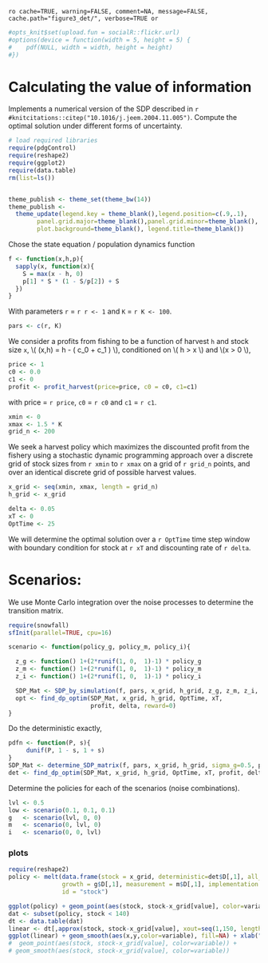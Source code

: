 `ro cache=TRUE, warning=FALSE, comment=NA, message=FALSE, cache.path="figure3_det/", verbose=TRUE or`

``` r
#opts_knit$set(upload.fun = socialR::flickr.url)
#options(device = function(width = 5, height = 5) {
#    pdf(NULL, width = width, height = height)
#})
````



# Calculating the value of information

 Implements a numerical version of the SDP described in `r #knitcitations::citep("10.1016/j.jeem.2004.11.005")`.
 Compute the optimal solution under different forms of uncertainty.   

``` r
# load required libraries
require(pdgControl)
require(reshape2)
require(ggplot2)
require(data.table)
rm(list=ls())


theme_publish <- theme_set(theme_bw(14))
theme_publish <- 
  theme_update(legend.key = theme_blank(),legend.position=c(.9,.1),
        panel.grid.major=theme_blank(),panel.grid.minor=theme_blank(),
        plot.background=theme_blank(), legend.title=theme_blank())

````

Chose the state equation / population dynamics function

``` r
f <- function(x,h,p){
  sapply(x, function(x){
  	S = max(x - h, 0)
  	p[1] * S * (1 - S/p[2]) + S
  })
}
````

With parameters `r` = `r r <- 1` and `K` = `r K <- 100`.

``` r
pars <- c(r, K)
````

We consider a profits from fishing to be a function of harvest `h` and stock size `x`,  \\( \Pi(x,h) = h - \left( c_0  + c_1 \frac{h}{x} \right) \frac{h}{x} \\), conditioned on \\( h > x \\) and \\(x > 0 \\),

``` r
price <- 1
c0 <- 0.0
c1 <- 0
profit <- profit_harvest(price=price, c0 = c0, c1=c1) 
````

with price = `r price`, `c0` = `r c0` and `c1` = `r c1`. 


``` r
xmin <- 0
xmax <- 1.5 * K
grid_n <- 200
````

We seek a harvest policy which maximizes the discounted profit from the fishery using a stochastic dynamic programming approach over a discrete grid of stock sizes from `r xmin` to `r xmax` on a grid of `r grid_n` points, and over an identical discrete grid of possible harvest values.  


``` r
x_grid <- seq(xmin, xmax, length = grid_n)  
h_grid <- x_grid  
````


``` r
delta <- 0.05
xT <- 0
OptTime <- 25
````

We will determine the optimal solution over a `r OptTime` time step window with boundary condition for stock at `r xT` and discounting rate of `r delta`.  

# Scenarios: 

We use Monte Carlo integration over the noise processes to determine the transition matrix.  

``` r
require(snowfall)
sfInit(parallel=TRUE, cpu=16)
````


``` r
scenario <- function(policy_g, policy_m, policy_i){ 

  z_g <- function() 1+(2*runif(1, 0,  1)-1) * policy_g
  z_m <- function() 1+(2*runif(1, 0,  1)-1) * policy_m
  z_i <- function() 1+(2*runif(1, 0,  1)-1) * policy_i

  SDP_Mat <- SDP_by_simulation(f, pars, x_grid, h_grid, z_g, z_m, z_i, reps=2e4)
  opt <- find_dp_optim(SDP_Mat, x_grid, h_grid, OptTime, xT, 
                       profit, delta, reward=0)
}
````


Do the deterministic exactly,

```r
pdfn <- function(P, s){
     dunif(P, 1 - s, 1 + s)
}
SDP_Mat <- determine_SDP_matrix(f, pars, x_grid, h_grid, sigma_g=0.5, pdfn)
det <- find_dp_optim(SDP_Mat, x_grid, h_grid, OptTime, xT, profit, delta, reward=0)
````

Determine the policies for each of the scenarios (noise combinations).

``` r
lvl <- 0.5
low <- scenario(0.1, 0.1, 0.1)
g   <- scenario(lvl, 0, 0)
m   <- scenario(0, lvl, 0)
i   <- scenario(0, 0, lvl)
````

### plots



``` r
require(reshape2)
policy <- melt(data.frame(stock = x_grid, deterministic=det$D[,1], all_low = low$D[,1],
               growth = g$D[,1], measurement = m$D[,1], implementation = i$D[,1]), 
               id = "stock")

ggplot(policy) + geom_point(aes(stock, stock-x_grid[value], color=variable))
dat <- subset(policy, stock < 140)
dt <- data.table(dat)
linear <- dt[,approx(stock, stock-x_grid[value], xout=seq(1,150, length=15)), by=variable]
ggplot(linear) + geom_smooth(aes(x,y,color=variable), fill=NA) + xlab("Measured Stock") + ylab("Optimal Expected Escapement")
#  geom_point(aes(stock, stock-x_grid[value], color=variable)) +
# geom_smooth(aes(stock, stock-x_grid[value], color=variable)) 
```

